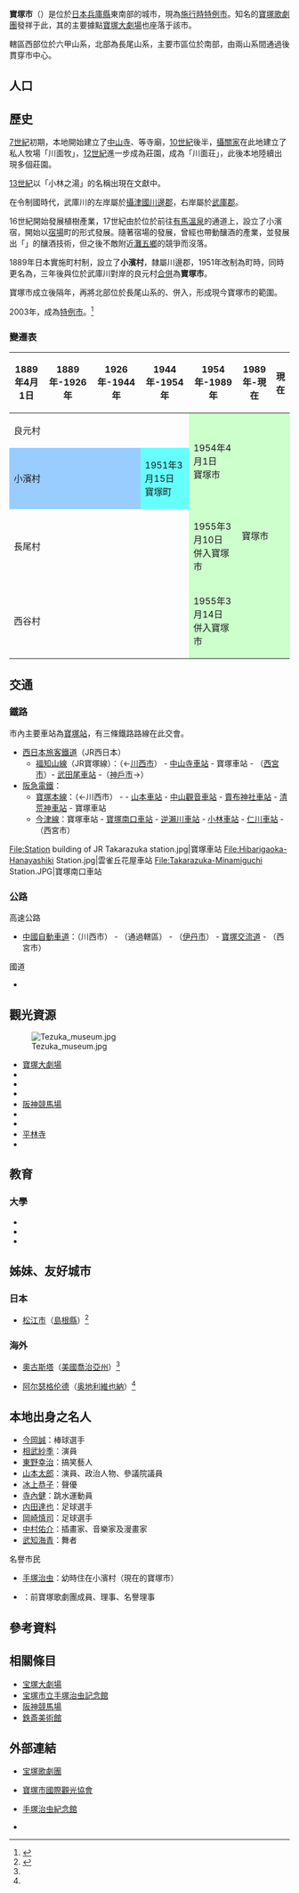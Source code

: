 {{日本都市
| 自治體名=寶塚市
| 類型=施行時特例市
| 圖像=[[File:Takarazuka_grand_theater03s3200.jpg|240px]]
| 圖像說明=[[寶塚大劇場|寶塚大劇場]]與{{lj|武庫川|武庫川}}
| 市章=[[File:Emblem_of_Takararuka.jpg|100px]]
| 日文原名=宝塚市
| 平假名=たからづかし
| 羅馬字拼音=Takarazuka-shi
| 都道府縣=兵庫縣
| 支廳=
| 編號=28214-6
| 面積=101.80
| 邊界未定=有
| 人口=225,267
| 統計時間=2016年12月1日
| 自治體=[[神戶市|神戶市]]（[[北區_(神戶市)|北區]]）、[[伊丹市|伊丹市]]、[[西宮市|西宮市]]、[[川西市|川西市]]、[[三田市|三田市]]、[[豬名川町|豬名川町]]
| 樹=[[山茶花|山茶花]]、[[四照花|四照花]]
| 花=[[紫花地丁|紫花地丁]]
| 鳥=[[日本樹鶯|日本樹鶯]]、[[日本鶺鴒|日本鶺鴒]]
| 其他象徵物=
| 其他象徵=
| 市長=中川智子
| 卸任日期=2017年4月18日
| 郵遞區號=665-8665
| 所在地=寶塚市東洋町1番1號
| 電話號碼=797-71-1141
| 外部連結=http://www.city.takarazuka.hyogo.jp/
| 經度=
| 緯度=
| 地圖=[[File:Takarazuka_in_Hyogo_Prefecture_Ja.svg|250px]]
| 註記=人口：[http://www.city.takarazuka.hyogo.jp/about/1009913/index.html 寶塚市政府網頁]
}}
'''寶塚市'''（{{jpn|j=宝塚市|hg=たからづかし|rm=Takarazuka shi|f=y}}）是位於[[日本|日本]][[兵庫縣|兵庫縣]]東南部的城市，現為[[施行時特例市|施行時特例市]]。知名的[[寶塚歌劇團|寶塚歌劇團]]發祥于此，其的主要據點[[寶塚大劇場|寶塚大劇場]]也座落于該市。

轄區西部位於六甲山系，北部為長尾山系，主要市區位於南部，{{lj|武庫川|武庫川}}由兩山系間通過後貫穿市中心。

== 人口 ==

{{日本人口統計|location=Takarazuka, Hyogo}}

== 歷史 ==
[[7世紀|7世紀]]初期，本地開始建立了[[中山寺_(寶塚市)|中山寺]]、{{tsl|ja|売布神社 (宝塚市)|賣布神社 (寶塚市)|賣布神社}}等寺廟，[[10世紀|10世紀]]後半，[[攝關家|攝關家]]在此地建立了私人牧場「川面牧」，[[12世紀|12世紀]]進一步成為莊園，成為「川面荘」，此後本地陸續出現多個莊園。

[[13世紀|13世紀]]{{tsl|ja|宝塚温泉|寶塚溫泉}}以「小林之湯」的名稱出現在文獻中。

在令制國時代，武庫川的左岸屬於[[攝津國|攝津國]][[川邊郡|川邊郡]]，右岸屬於[[武庫郡|武庫郡]]。

16世紀開始發展植樹產業，17世紀由於位於前往[[有馬溫泉|有馬溫泉]]的通道{{tsl|ja|有馬街道}}上，設立了小濱宿，開始以[[宿場|宿場]]町的形式發展。隨著宿場的發展，曾經也帶動釀酒的產業，並發展出「{{tsl|ja|小浜流|小濱流}}」的釀酒技術，但之後不敵附近[[灘五鄉|灘五鄉]]的競爭而沒落。

1889年日本實施町村制，設立了'''小濱村'''，隸屬川邊郡，1951年改制為町時，同時更名為'''{{tsl|ja|宝塚町|寶塚町}}'''，三年後與位於武庫川對岸的良元村[[市町村合併|合併]]為'''寶塚市'''。

寶塚市成立後隔年，再將北部位於長尾山系的{{Tsl|ja|長尾村 (兵庫県川辺郡)|長尾村 (兵庫縣川邊郡)|長尾村}}、{{Tsl|ja|西谷村 (兵庫県川辺郡)|西谷村 (兵庫縣川邊郡)|西谷村}}併入，形成現今寶塚市的範圍。

2003年，成為[[特例市|特例市]]。<ref>{{Cite web| url=http://www.city.takarazuka.hyogo.jp/about/profile/1001186.html| title=實施時特例市| publisher=寶塚市政府| date=2016-03-14| accessdate=2016-12-30| language=ja| archive-date=2020-09-29| archive-url=https://web.archive.org/web/20200929191708/http://www.city.takarazuka.hyogo.jp/about/profile/1001186.html| dead-url=no}}</ref>

=== 變遷表 ===
{| class="wikitable" style="font-size:x-small"
! 1889年4月1日
! 1889年-1926年
! 1926年-1944年
! 1944年-1954年
! 1954年-1989年
! 1989年-現在
! 現在
|-
| colspan=4 | 良元村
| rowspan=2 style="background-color:#cfc;" | 1954年4月1日<br />寶塚市
| rowspan=4 colspan=2 style="background-color:#cfc;" | 寶塚市
|-
| colspan=3 style="background-color:#9cf;" | 小濱村
| style="background-color:#6ff;" | 1951年3月15日<br />寶塚町
|-
| colspan=4 | 長尾村
| style="background-color:#cfc;" | 1955年3月10日<br />併入寶塚市
|-
| colspan=4 | 西谷村
| style="background-color:#cfc;" | 1955年3月14日<br />併入寶塚市
|}

== 交通 ==
=== 鐵路 ===
市內主要車站為[[寶塚站|寶塚站]]，有三條鐵路路線在此交會。

* [[西日本旅客鐵道|西日本旅客鐵道]]（JR西日本）
** [[福知山線|福知山線]]（JR寶塚線）：（←[[川西市|川西市]]） - [[中山寺車站|中山寺車站]] - 寶塚車站 - （[[西宮市|西宮市]]）- [[武田尾車站|武田尾車站]] -（[[神戶市|神戶市]]→）
* [[阪急電鐵|阪急電鐵]]：
** [[寶塚本線|寶塚本線]]：（←川西市） - {{tsl|ja|雲雀丘花屋敷駅|雲雀丘花屋車站}} - [[山本車站_(兵庫縣)|山本車站]] - [[中山觀音車站|中山觀音車站]] - [[賣布神社車站|賣布神社車站]] - [[清荒神車站|清荒神車站]] - 寶塚車站
** [[今津線|今津線]]：寶塚車站 - [[寶塚南口車站|寶塚南口車站]] - [[逆瀨川車站|逆瀨川車站]] - [[小林車站_(兵庫縣)|小林車站]] - [[仁川車站_(日本)|仁川車站]] -（西宮市）

<gallery widths="200px" heights="200px">
File:Station building of JR Takarazuka station.jpg|寶塚車站
File:Hibarigaoka-Hanayashiki Station.jpg|雲雀丘花屋車站
File:Takarazuka-Minamiguchi Station.JPG|寶塚南口車站
</gallery>

=== 公路 ===
; 高速公路
* [[中國自動車道|中國自動車道]]：（川西市） - （通過轄區） - （[[伊丹市|伊丹市]]） - [[寶塚IC|寶塚交流道]] - （西宮市）

; 國道
* {{tsl|ja|国道176号|國道176號}}

== 觀光資源 ==
[[File:Tezuka_museum.jpg|thumb]]

* [[寶塚大劇場|寶塚大劇場]]
* {{tsl|ja|宝塚バウホール|寶塚Bow Hall}}
* {{tsl|ja|花のみち|花之路}}
* {{tsl|ja|宝塚市立手塚治虫記念館|寶塚市立手塚治虫紀念館}}
* [[阪神競馬場|阪神競馬場]]
* {{tsl|ja|鉄斎美術館|鐵齋美術館}}
* {{tsl|ja|宝塚温泉|寶塚溫泉}}
* [[平林寺_(寶塚市)|平林寺]]
* {{tsl|ja|兵庫県立宝塚西谷の森公園|兵庫縣立寶塚西谷之森公園}}

== 教育 ==
=== 大學 ===
* {{tsl|ja|甲子園大学|甲子園大學}}
* {{tsl|ja|宝塚大学|寶塚大學}}
* {{tsl|ja|宝塚医療大学|寶塚醫療大學}}

== 姊妹、友好城市 ==
=== 日本 ===
* [[松江市|松江市]]（[[島根縣|島根縣]]）<ref name="Brief">{{Cite web| url=http://www.city.takarazuka.hyogo.jp/about/profile/1001193.html| title=寶塚市的概要| publisher=寶塚市政府| date=2016-09-15| accessdate=2016-12-30| language=ja| archive-date=2020-04-25| archive-url=https://web.archive.org/web/20200425102830/http://www.city.takarazuka.hyogo.jp/about/profile/1001193.html| dead-url=no}}</ref>

=== 海外 ===
* {{Flagicon|USA}} [[奧古斯塔_(喬治亞州)|奧古斯塔]]（[[美國|美國]][[喬治亞州|喬治亞州]]）<ref name="Brief"/>
* {{Flagicon|AUT}} [[阿尔瑟格伦德|阿尔瑟格伦德]]（[[奥地利|奥地利]][[維也納|維也納]]）<ref name="Brief"/>

== 本地出身之名人 ==
* [[今岡誠|今岡誠]]：棒球選手
* [[相武紗季|相武紗季]]：演員
* [[東野幸治|東野幸治]]：搞笑藝人
* [[山本太郎|山本太郎]]：演員、政治人物、參議院議員
* [[冰上恭子|冰上恭子]]：聲優
* [[寺內健|寺內健]]：跳水運動員
* [[内田達也|内田達也]]：足球選手
* [[岡崎慎司|岡崎慎司]]：足球選手
* [[中村佑介|中村佑介]]：插畫家、音樂家及漫畫家
* [[武知海青|武知海青]]：舞者

; 名譽市民 
* [[手塚治虫|手塚治虫]]：幼時住在小濱村（現在的寶塚市）
* {{tsl|ja|春日野八千代}}：前寶塚歌劇團成員、理事、名譽理事

== 參考資料 ==
{{reflist}}

== 相關條目 ==
* [[宝塚大劇場|宝塚大劇場]]
* [[宝塚市立手塚治虫記念館|宝塚市立手塚治虫記念館]]
* [[阪神競馬場|阪神競馬場]]
* [[鉄斎美術館|鉄斎美術館]]

{{Commonscat|Takarazuka, Hyogo}}

== 外部連結 ==
* {{Ja}} [http://kageki.hankyu.co.jp/ 宝塚歌劇團]{{Wayback|url=http://kageki.hankyu.co.jp/ |date=20160707121951 }}
* {{Ja}} [http://www.kanko-takarazuka.jp/ 寶塚市國際觀光協會] {{Wayback|url=http://www.kanko-takarazuka.jp/ |date=20210123160050 }}
* {{Ja}} [http://www.city.takarazuka.hyogo.jp/tezuka/index.html 手塚治虫紀念館] {{Wayback|url=http://www.city.takarazuka.hyogo.jp/tezuka/index.html |date=20210302155702 }}
* {{osmrelation-inline|900265}}

{{兵庫縣}}
{{日本特例市}}
{{Authority control}}